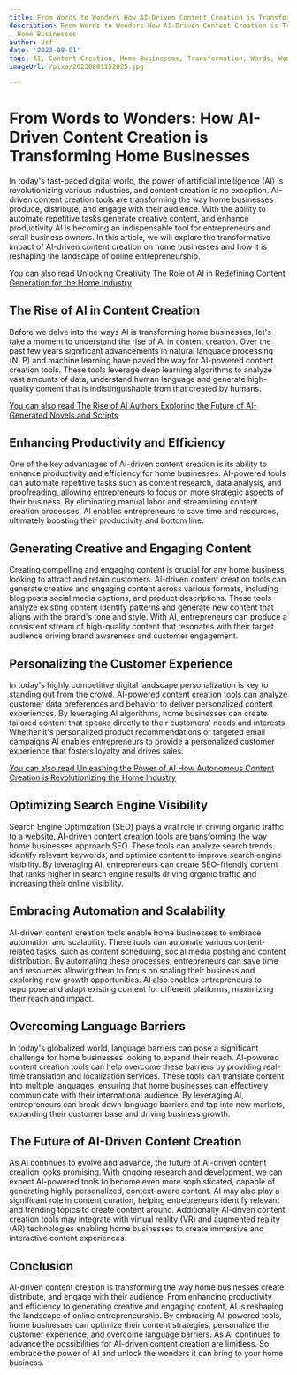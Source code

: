 ```yaml
---
title: From Words to Wonders How AI-Driven Content Creation is Transforming Home Businesses
description: From Words to Wonders How AI-Driven Content Creation is Transforming
  Home Businesses
author: Usf
date: '2023-08-01'
tags: AI, Content Creation, Home Businesses, Transformation, Words, Wonders
imageUrl: /pixa/20230801152025.jpg

---
```

# From Words to  Wonders: How AI-Driven Content Creation is Transforming Home Businesses

In today's  fast-paced digital world,  the power of artificial intelligence (AI) is revolutionizing various industries, and content creation  is  no exception. AI-driven content creation tools are  transforming the way home  businesses produce, distribute, and engage with their audience.  With the ability to automate repetitive tasks generate creative content, and enhance productivity AI  is becoming an indispensable tool for entrepreneurs and small business owners. In  this  article, we will explore the transformative impact of AI-driven content  creation on home businesses and how it is reshaping the  landscape of online entrepreneurship.

[You can also read Unlocking Creativity The Role of AI in Redefining Content Generation for the Home Industry](Unlocking%20Creativity%20The%20Role%20of%20AI%20in%20Redefining%20Content%20Generation%20for%20the%20Home%20Industry)


## The  Rise of AI  in Content Creation

Before we delve into the ways  AI is transforming  home businesses, let's take a moment to understand the rise of  AI in content  creation. Over the past  few years significant advancements in  natural language processing (NLP) and machine learning have paved the way for AI-powered content creation tools. These tools leverage deep learning algorithms to analyze vast amounts of data,  understand human language and generate high-quality content that is indistinguishable from that created by humans.

[You can also read The Rise of AI Authors  Exploring the Future of AI-Generated Novels and Scripts](The%20Rise%20of%20AI%20Authors%20Exploring%20the%20Future%20of%20AI-Generated%20Novels%20and%20Scripts)


## Enhancing Productivity and Efficiency

One of the key advantages  of AI-driven content  creation  is  its ability to enhance productivity and efficiency  for  home businesses. AI-powered tools can  automate repetitive tasks such as content  research, data analysis, and proofreading, allowing entrepreneurs to  focus on more strategic aspects of their  business. By eliminating manual labor and streamlining content creation processes, AI enables entrepreneurs to save time and resources, ultimately boosting their productivity and bottom line.

## Generating Creative  and Engaging Content

Creating compelling and engaging content is crucial for any home business looking to attract and retain customers.  AI-driven content creation tools can generate creative and engaging content across  various formats, including blog posts social  media captions,  and product descriptions. These tools analyze existing  content identify patterns and generate new content that aligns with the brand's tone and style. With AI, entrepreneurs  can produce a consistent stream of high-quality content that resonates with their target audience driving brand awareness and customer engagement.

## Personalizing the Customer Experience

In today's highly competitive digital landscape  personalization  is key to standing out from  the crowd. AI-powered  content creation tools can analyze customer data  preferences and behavior to deliver personalized content experiences. By leveraging AI algorithms, home businesses can create tailored content that speaks directly to  their customers' needs and  interests. Whether it's personalized product recommendations or targeted  email campaigns AI enables entrepreneurs to provide a personalized customer experience that fosters loyalty and drives sales.

[You can also  read  Unleashing  the Power of AI How Autonomous Content  Creation is Revolutionizing the Home Industry](Unleashing%20the%20Power%20of%20AI%20How%20Autonomous%20Content%20Creation%20is%20Revolutionizing%20the%20Home%20Industry)


## Optimizing Search Engine Visibility

Search Engine Optimization (SEO) plays a vital role in driving organic traffic to a  website. AI-driven content creation tools are transforming the way  home businesses approach SEO. These tools  can analyze search trends  identify relevant keywords, and  optimize content  to  improve search engine visibility. By leveraging AI, entrepreneurs can create SEO-friendly content that ranks higher in search engine results driving organic traffic and increasing their online visibility.

## Embracing Automation and Scalability

AI-driven content creation tools enable  home businesses to  embrace automation and scalability. These tools can automate various content-related tasks, such as content scheduling, social media posting  and content distribution. By automating these processes, entrepreneurs can save time and resources allowing them to focus on scaling their business and exploring new growth opportunities. AI also enables entrepreneurs to  repurpose and adapt existing content for different platforms,  maximizing their reach and impact.

## Overcoming Language Barriers

In today's globalized world, language barriers can pose a significant challenge for home businesses looking to expand their reach. AI-powered content creation tools  can help overcome these barriers by providing real-time translation and  localization services.  These tools can translate content into multiple languages, ensuring that home businesses can effectively communicate with their international audience. By leveraging AI, entrepreneurs can break down language barriers and tap into new markets, expanding their customer base  and driving business growth.

## The Future of AI-Driven Content Creation

As AI continues to evolve  and advance,  the  future of AI-driven content creation looks promising. With ongoing research and development, we  can expect AI-powered tools to  become even more sophisticated, capable of generating highly personalized, context-aware content. AI may also play a significant role  in  content curation, helping entrepreneurs identify relevant and  trending topics  to create content around. Additionally AI-driven content creation tools may integrate with virtual reality  (VR) and augmented reality (AR) technologies enabling home businesses to create immersive and interactive content experiences.

## Conclusion

AI-driven content creation is transforming the way  home businesses create distribute, and engage with their audience.  From enhancing productivity and efficiency to generating creative and engaging  content, AI is reshaping the landscape of online entrepreneurship. By  embracing AI-powered  tools, home businesses can optimize their content strategies, personalize the customer experience, and overcome language barriers. As AI continues to advance the possibilities  for AI-driven content creation are limitless. So, embrace the power of AI  and unlock the wonders it can bring to your home business.